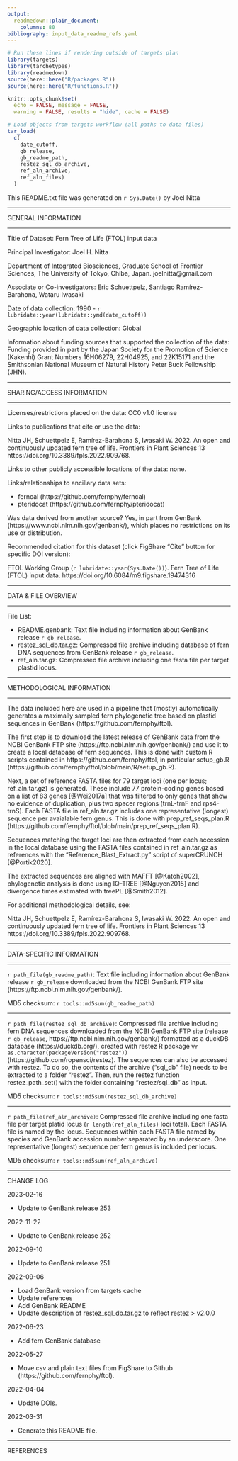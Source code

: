 ```yaml
---
output: 
  readmedown::plain_document:
    columns: 80
bibliography: input_data_readme_refs.yaml
---
```


```r
# Run these lines if rendering outside of targets plan
library(targets)
library(tarchetypes)
library(readmedown)
source(here::here("R/packages.R"))
source(here::here("R/functions.R"))
```

```r
knitr::opts_chunk$set(
  echo = FALSE, message = FALSE,
  warning = FALSE, results = "hide", cache = FALSE)

# Load objects from targets workflow (all paths to data files)
tar_load(
  c(
    date_cutoff,
    gb_release,
    gb_readme_path,
    restez_sql_db_archive,
    ref_aln_archive,
    ref_aln_files)
  )
```

This README.txt file was generated on `r Sys.Date()` by Joel Nitta

-------------------- 

GENERAL INFORMATION 

------------------

Title of Dataset: Fern Tree of Life (FTOL) input data

Principal Investigator: Joel H. Nitta

Department of Integrated Biosciences, Graduate School of Frontier Sciences,
The University of Tokyo, Chiba, Japan. joelnitta@gmail.com

Associate or Co-investigators: Eric Schuettpelz, Santiago Ramírez-Barahona, Wataru Iwasaki

Date of data collection: 1990 - `r lubridate::year(lubridate::ymd(date_cutoff))`

Geographic location of data collection: Global

Information about funding sources that supported the collection of the data:
Funding provided in part by the Japan Society for the Promotion of Science
(Kakenhi) Grant Numbers 16H06279, 22H04925, and 22K15171 and the Smithsonian
National Museum of Natural History Peter Buck Fellowship (JHN).

--------------------------

SHARING/ACCESS INFORMATION

--------------------------

Licenses/restrictions placed on the data: CC0 v1.0 license

Links to publications that cite or use the data:

Nitta JH, Schuettpelz E, Ramírez-Barahona S, Iwasaki W. 2022. An open and 
continuously updated fern tree of life. Frontiers in Plant Sciences 13
https://doi.org/10.3389/fpls.2022.909768.

Links to other publicly accessible locations of the data: none.

Links/relationships to ancillary data sets:

- ferncal (https://github.com/fernphy/ferncal)
- pteridocat (https://github.com/fernphy/pteridocat)

Was data derived from another source? Yes, in part from GenBank (https://www.ncbi.nlm.nih.gov/genbank/),
which places no restrictions on its use or distribution.

Recommended citation for this dataset (click FigShare "Cite" button for specific DOI version): 

FTOL Working Group (`r lubridate::year(Sys.Date())`). Fern Tree of Life (FTOL) input data.
https://doi.org/10.6084/m9.figshare.19474316

--------------------

DATA & FILE OVERVIEW

--------------------

File List:

- README.genbank: Text file including information about GenBank release `r gb_release`.
- restez_sql_db.tar.gz: Compressed file archive including database of fern DNA sequences from GenBank release `r gb_release`.
- ref_aln.tar.gz: Compressed file archive including one fasta file per target plastid locus.

--------------------------

METHODOLOGICAL INFORMATION

--------------------------

The data included here are used in a pipeline that (mostly) automatically
generates a maximally sampled fern phylogenetic tree based on plastid sequences
in GenBank (https://github.com/fernphy/ftol).

The first step is to download the latest release of GenBank data from the NCBI
GenBank FTP site (https://ftp.ncbi.nlm.nih.gov/genbank/) and use it to create a
local database of fern sequences. This is done with custom R scripts contained
in https://github.com/fernphy/ftol, in particular setup_gb.R
(https://github.com/fernphy/ftol/blob/main/R/setup_gb.R).

Next, a set of reference FASTA files for 79 target loci (one per locus;
ref_aln.tar.gz) is generated. These include 77 protein-coding genes based on a
list of 83 genes [@Wei2017a] that was filtered to only genes that show no
evidence of duplication, plus two spacer regions (trnL-trnF and rps4-trnS). Each
FASTA file in ref_aln.tar.gz includes one representative (longest) sequence per
avaialable fern genus. This is done with prep_ref_seqs_plan.R
(https://github.com/fernphy/ftol/blob/main/prep_ref_seqs_plan.R).

Sequences matching the target loci are then extracted from each accession in the
local database using the FASTA files contained in ref_aln.tar.gz as references
with the "Reference_Blast_Extract.py" script of superCRUNCH [@Portik2020].

The extracted sequences are aligned with MAFFT [@Katoh2002], phylogenetic
analysis is done using IQ-TREE [@Nguyen2015] and divergence times estimated with
treePL [@Smith2012]. 

For additional methodological details, see:

Nitta JH, Schuettpelz E, Ramírez-Barahona S, Iwasaki W. 2022. An open and 
continuously updated fern tree of life. Frontiers in Plant Sciences 13
https://doi.org/10.3389/fpls.2022.909768.

--------------------------

DATA-SPECIFIC INFORMATION

--------------------------

`r path_file(gb_readme_path)`: Text file including information about GenBank
release `r gb_release` downloaded from the NCBI GenBank FTP site
(https://ftp.ncbi.nlm.nih.gov/genbank/).

MD5 checksum: `r tools::md5sum(gb_readme_path)`

--------------------------

`r path_file(restez_sql_db_archive)`: Compressed file archive including fern DNA
sequences downloaded from the NCBI GenBank FTP site (release `r gb_release`,
https://ftp.ncbi.nlm.nih.gov/genbank/) formatted as a duckDB database
(https://duckdb.org/), created with restez R package
v`r as.character(packageVersion("restez"))` (https://github.com/ropensci/restez).
The sequences can also be accessed with restez. To do so, the contents of the
archive ("sql_db" file) needs to be extracted to a folder "restez". Then, run
the restez function restez_path_set() with the folder containing "restez/sql_db"
as input.

MD5 checksum: `r tools::md5sum(restez_sql_db_archive)`

--------------------------

`r path_file(ref_aln_archive)`: Compressed file archive including one fasta file
per target platid locus (`r length(ref_aln_files)` loci total). Each FASTA file
is named by the locus. Sequences within each FASTA file named by species and
GenBank accession number separated by an underscore. One representative
(longest) sequence per fern genus is included per locus.

MD5 checksum: `r tools::md5sum(ref_aln_archive)`

--------------------------

CHANGE LOG

2023-02-16

- Update to GenBank release 253

2022-11-22

- Update to GenBank release 252

2022-09-10

- Update to GenBank release 251

2022-09-06

- Load GenBank version from targets cache
- Update references
- Add GenBank README
- Update description of restez_sql_db.tar.gz to reflect restez > v2.0.0

2022-06-23

- Add fern GenBank database

2022-05-27

- Move csv and plain text files from FigShare to Github (https://github.com/fernphy/ftol).

2022-04-04

- Update DOIs.

2022-03-31

- Generate this README file.

--------------------------

REFERENCES
